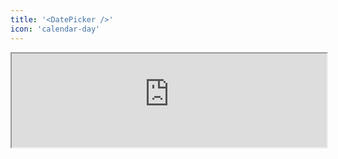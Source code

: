 ```yaml
---
title: '<DatePicker />'
icon: 'calendar-day'
---
```


<Frame>
  <iframe
    height={500}
    width='100%'
    src="https://morph-data-components-storybook.netlify.app/iframe.html?args=&globals=&id=input-components-date-picker--date-picker-story"
  />
</Frame>

`<DatePicker>` is a component for entering dates into the state declared by the `defineState()` function.

```tsx
import { defineState } from '@morph-data/components';

export const { date } = defineState({ date: undefined });

<DatePicker state={date} />
```

## Properties

<ParamField path="state" type="State" required>
  The State object that binds the input value of the component. Specify the state declared by the `defineState()` function.
</ParamField>

